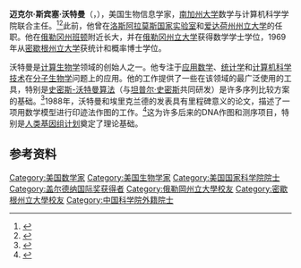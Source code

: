 '''迈克尔·斯宾塞·沃特曼'''（{{lang-en|'''Michael Spencer Waterman'''}}，{{bd|1942年|6月28日}}），美国生物信息学家，[[南加州大学|南加州大学]]数学与计算机科学学院联合主任。<ref>{{cite web |url=http://www.cmb.usc.edu/people/msw/Waterman.html |title=Michael S. Waterman: Professor of Biological Sciences, Mathematics, Computer Science, University of Southern California |work= |accessdate=2011-07-21 |deadurl=yes |archiveurl=https://web.archive.org/web/20110720101226/http://www.cmb.usc.edu/people/msw/Waterman.html |archivedate=2011-07-20 }}</ref><ref>{{cite journal|title=ISCB Honors Michael S. Waterman and Mathieu Blanchette|doi=10.1371/journal.pcbi.0020105|url=http://journals.plos.org/ploscompbiol/article?id=10.1371/journal.pcbi.0020105|date=2006-08-04|journal=PLOS Computational Biology|volume=2|issue=8|pages=e105|issn=1553-7358|language=en|accessdate=2018-04-02|author=Merry Maisel|archive-date=2019-06-29|archive-url=https://web.archive.org/web/20190629161605/https://journals.plos.org/ploscompbiol/article?id=10.1371%2Fjournal.pcbi.0020105|dead-url=no}}</ref>此前，他曾在[[洛斯阿拉莫斯国家实验室|洛斯阿拉莫斯国家实验室]]和[[爱达荷州州立大学|爱达荷州州立大学]]的任职。他在[[俄勒冈州|俄勒冈州]][[班顿|班顿]]附近长大，并在[[俄勒冈州立大学|俄勒冈州立大学]]获得数学学士学位，1969年从[[密歇根州立大学|密歇根州立大学]]获统计和概率博士学位。

沃特曼是[[计算生物学|计算生物学]]领域的创始人之一。他专注于[[应用数学|应用数学]]、[[统计学|统计学]]和[[计算机科学技术|计算机科学技术]]在[[分子生物学|分子生物学]]问题上的应用。他的工作提供了一些在该领域的最广泛使用的工具，特别是[[史密斯-沃特曼算法|史密斯-沃特曼算法]]（与[[坦普尔·史密斯|坦普尔·史密斯]]共同研发）是许多序列比较方案的基础。<ref>{{cite journal|url=http://linkinghub.elsevier.com/retrieve/pii/0022283681900875|pages=195–197|title=Identification of common molecular subsequences|journal=Journal of Molecular Biology|volume=147|issue=1|accessdate=2018-04-02|doi=10.1016/0022-2836(81)90087-5|author=T.F. Smith, M.S. Waterman|archive-date=2021-05-07|archive-url=https://web.archive.org/web/20210507025940/https://linkinghub.elsevier.com/retrieve/pii/0022283681900875|dead-url=no}}</ref>1988年，沃特曼和埃里克兰德的发表具有里程碑意义的论文，描述了一项用数学模型进行印迹法作图的工作。<ref>{{cite journal|title=Genomic mapping by fingerprinting random clones: a mathematical analysis|pages=231–239|issn=0888-7543|journal=Genomics|volume=2|issue=3|date=1988-4|url=https://www.ncbi.nlm.nih.gov/pubmed/3294162|accessdate=2019-05-25|author=E. S. Lander, M. S. Waterman|pmid=3294162|archive-date=2019-06-09|archive-url=https://web.archive.org/web/20190609143213/https://www.ncbi.nlm.nih.gov/pubmed/3294162|dead-url=no}}</ref>这为许多后来的DNA作图和测序项目，特别是[[人类基因组计划|人类基因组计划]]奠定了理论基础。

==参考资料==
{{reflist}}

{{中国科学院院士}}
{{加拿大盖尔德纳国际奖获得者}}

{{Authority control}}

{{DEFAULTSORT:Waterman}}
[[Category:美国数学家|Category:美国数学家]]
[[Category:美国生物学家|Category:美国生物学家]]
[[Category:美国国家科学院院士|Category:美国国家科学院院士]]
[[Category:盖尔德纳国际奖获得者|Category:盖尔德纳国际奖获得者]]
[[Category:俄勒岡州立大學校友|Category:俄勒岡州立大學校友]]
[[Category:密歇根州立大學校友|Category:密歇根州立大學校友]]
[[Category:中国科学院外籍院士|Category:中国科学院外籍院士]]
{{中国科学院外籍院士}}